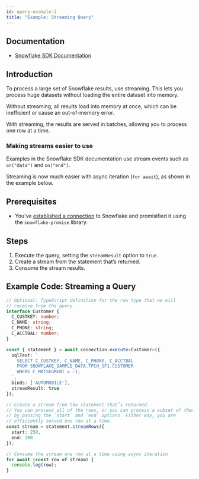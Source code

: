 ```yaml
---
id: query-example-2
title: "Example: Streaming Query"
---
```


## Documentation

- [Snowflake SDK Documentation](https://docs.snowflake.com/en/developer-guide/node-js/nodejs-driver-consume#streaming-results)

## Introduction

To process a large set of Snowflake results, use streaming. This lets you process huge datasets without loading the entire dataset into memory.

Without streaming, all results load into memory at once, which can be inefficient or cause an out-of-memory error.

With streaming, the results are served in batches, allowing you to process one row at a time.

### Making streams easier to use

Examples in the Snowflake SDK documentation use stream events such as `on("data")` and `on("end")`.

Streaming is now much easier with async iteration (`for await`), as shown in the example below.

## Prerequisites

- You’ve [established a connection](../../connecting) to Snowflake and promisified it using the `snowflake-promise` library.

## Steps

1. Execute the query, setting the `streamResult` option to `true`.
2. Create a stream from the statement that’s returned.
3. Consume the stream results.

## Example Code: Streaming a Query

```typescript
// Optional: TypeScript definition for the row type that we will
// receive from the query
interface Customer {
  C_CUSTKEY: number;
  C_NAME: string;
  C_PHONE: string;
  C_ACCTBAL: number;
}

const { statement } = await connection.execute<Customer>({
  sqlText: `
    SELECT C_CUSTKEY, C_NAME, C_PHONE, C_ACCTBAL
    FROM SNOWFLAKE_SAMPLE_DATA.TPCH_SF1.CUSTOMER
    WHERE C_MKTSEGMENT = :1;
  `,
  binds: ['AUTOMOBILE'],
  streamResult: true
});

// Create a stream from the statement that’s returned.
// You can process all of the rows, or you can process a subset of them
// by passing the `start` and `end` options. Either way, you are
// efficiently served one row at a time.
const stream = statement.streamRows({
  start: 250,
  end: 300
});

// Consume the stream one row at a time using async iteration
for await (const row of stream) {
  console.log(row);
}
```
